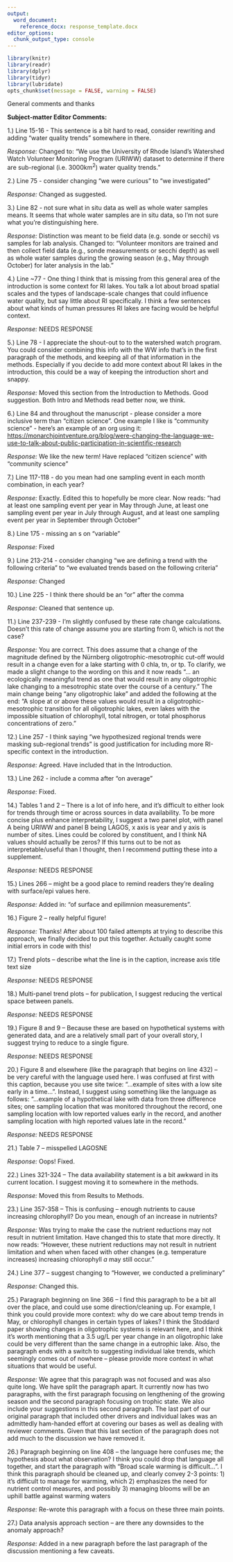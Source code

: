 ```yaml
---
output: 
  word_document:
    reference_docx: response_template.docx
editor_options: 
  chunk_output_type: console
---
```


```r
library(knitr)
library(readr)
library(dplyr)
library(tidyr)
library(lubridate)
opts_chunk$set(message = FALSE, warning = FALSE)
```

General comments and thanks

**Subject-matter Editor Comments:**

1.) Line 15-16 - This sentence is a bit hard to read, consider rewriting and adding "water quality trends" somewhere in there.

*Response:* Changed to: "We use the University of Rhode Island's Watershed Watch Volunteer Monitoring Program (URIWW) dataset to determine if there are sub-regional (i.e. 3000km^2^) water quality trends."

2.) Line 75 - consider changing "we were curious" to "we investigated"

*Response:* Changed as suggested.

3.) Line 82 - not sure what in situ data as well as whole water samples means. It seems that whole water samples are in situ data, so I'm not sure what you're distinguishing here.

*Response:* Distinction was meant to be field data (e.g. sonde or secchi) vs samples for lab analysis. Changed to: "Volunteer monitors are trained and then collect field data (e.g., sonde measurements or secchi depth) as well as whole water samples during the growing season (e.g., May through October) for later analysis in the lab. "

4.) Line ~77 - One thing I think that is missing from this general area of the introduction is some context for RI lakes. You talk a lot about broad spatial scales and the types of landscape-scale changes that could influence water quality, but say little about RI specifically. I think a few sentences about what kinds of human pressures RI lakes are facing would be helpful context.

*Response:* NEEDS RESPONSE

5.) Line 78 - I appreciate the shout-out to to the watershed watch program. You could consider combining this info with the WW info that's in the first paragraph of the methods, and keeping all of that information in the methods. Especially if you decide to add more context about RI lakes in the introduction, this could be a way of keeping the introduction short and snappy.

*Response:* Moved this section from the Introduction to Methods.  Good suggestion.  Both Intro and Methods read better now, we think.

6.) Line 84 and throughout the manuscript - please consider a more inclusive term than "citizen science". One example I like is "community science" - here's an example of an org using it: <https://monarchjointventure.org/blog/were-changing-the-language-we-use-to-talk-about-public-participation-in-scientific-research>

*Response:* We like the new term!  Have replaced "citizen science" with "community science"

7.) Line 117-118 - do you mean had one sampling event in each month combination, in each year?

*Response:* Exactly.  Edited this to hopefully be more clear.  Now reads: "had at least one sampling event per year in May through June, at least one sampling event per year in July through August, and at least one sampling event per year in September through October"

8.) Line 175 - missing an s on "variable"

*Response:* Fixed

9.) Line 213-214 - consider changing "we are defining a trend with the following criteria" to "we evaluated trends based on the following criteria"

*Response:* Changed

10.) Line 225 - I think there should be an "or" after the comma

*Response:* Cleaned that sentence up.

11.) Line 237-239 - I'm slightly confused by these rate change calculations. Doesn't this rate of change assume you are starting from 0, which is not the case?

*Response:* You are correct.  This does assume that a change of the magnitude defined by the Nürnberg oligotrophic-mesotrophic cut-off would result in a change even for a lake starting with 0 chla, tn, or tp.  To clarify, we made a slight change to the wording on this and it now reads "... an ecologically meaningful trend as one that would result in any oligotrophic lake changing to a mesotrophic state over the course of a century."   The main change being "any oligotrophic lake" and added the following at the end: "A slope at or above these values would result in a oligotrophic-mesotrophic transition for all oligotrophic lakes, even lakes with the impossible situation of chlorophyll, total nitrogen, or total phosphorus concentrations of zero."

12.) Line 257 - I think saying "we hypothesized regional trends were masking sub-regional trends" is good justification for including more RI-specific context in the introduction.

*Response:* Agreed.  Have included that in the Introduction.

13.) Line 262 - include a comma after "on average"

*Response:* Fixed.

14.) Tables 1 and 2 -- There is a lot of info here, and it's difficult to either look for trends through time or across sources in data availability. To be more concise plus enhance interpretability, I suggest a two panel plot, with panel A being URIWW and panel B being LAGOS, x axis is year and y axis is number of sites. Lines could be colored by constituent, and I think NA values should actually be zeros? If this turns out to be not as interpretable/useful than I thought, then I recommend putting these into a supplement.

*Response:* NEEDS RESPONSE

15.) Lines 266 -- might be a good place to remind readers they're dealing with surface/epi values here.

*Response:* Added in: "of surface and epilimnion measurements".

16.) Figure 2 -- really helpful figure!

*Response:* Thanks!  After about 100 failed attempts at trying to describe this approach, we finally decided to put this together.  Actually caught some initial errors in code with this! 

17.) Trend plots -- describe what the line is in the caption, increase axis title text size

*Response:* NEEDS RESPONSE

18.) Multi-panel trend plots -- for publication, I suggest reducing the vertical space between panels.

*Response:* NEEDS RESPONSE

19.) Figure 8 and 9 -- Because these are based on hypothetical systems with generated data, and are a relatively small part of your overall story, I suggest trying to reduce to a single figure.

*Response:* NEEDS RESPONSE

20.) Figure 8 and elsewhere (like the paragraph that begins on line 432) -- be very careful with the language used here. I was confused at first with this caption, because you use site twice: "...example of sites with a low site early in a time...". Instead, I suggest using something like the language as follows: "...example of a hypothetical lake with data from three difference sites; one sampling location that was monitored throughout the record, one sampling location with low reported values early in the record, and another sampling location with high reported values late in the record."

*Response:* NEEDS RESPONSE

21.) Table 7 -- misspelled LAGOSNE

*Response:*  Oops!  Fixed.

22.) Lines 321-324 -- The data availability statement is a bit awkward in its current location. I suggest moving it to somewhere in the methods.

*Response:* Moved this from Results to Methods.

23.) Line 357-358 -- This is confusing -- enough nutrients to cause increasing chlorophyll? Do you mean, enough of an increase in nutrients?

*Response:* Was trying to make the case the nutrient reductions may not result in nutrient limitation.  Have changed this to state that more directly.  It now reads: "However, these nutrient reductions may not result in nutrient limitation and when when faced with other changes (e.g. temperature increases) increasing chlorophyll *a* may still occur."

24.) Line 377 -- suggest changing to "However, we conducted a preliminary"

*Response:* Changed this.

25.) Paragraph beginning on line 366 -- I find this paragraph to be a bit all over the place, and could use some direction/cleaning up. For example, I think you could provide more context: why do we care about temp trends in May, or chlorophyll changes in certain types of lakes? I think the Stoddard paper showing changes in oligotrophic systems is relevant here, and I think it's worth mentioning that a 3.5 ug/L per year change in an oligotrophic lake could be very different than the same change in a eutrophic lake. Also, the paragraph ends with a switch to suggesting individual lake trends, which seemingly comes out of nowhere -- please provide more context in what situations that would be useful.

*Response:* We agree that this paragraph was not focused and was also quite long.  We have split the paragraph apart.  It currently now has two paragraphs, with the first paragraph focusing on lengthening of the growing season and the second paragraph focusing on trophic state.  We also include your suggestions in this second paragraph.  The last part of our original paragraph that included other drivers and individual lakes was an admittedly ham-handed effort at covering our bases as well as dealing with reviewer comments.  Given that this last section of the paragraph does not add much to the discussion we have removed it.  

26.) Paragraph beginning on line 408 -- the language here confuses me; the hypothesis about what observation? I think you could drop that language all together, and start the paragraph with "Broad scale warming is difficult...". I think this paragraph should be cleaned up, and clearly convey 2-3 points: 1) it's difficult to manage for warming, which 2) emphasizes the need for nutrient control measures, and possibly 3) managing blooms will be an uphill battle against warming waters

*Response:* Re-wrote this paragraph with a focus on these three main points.

27.) Data analysis approach section -- are there any downsides to the anomaly approach?

*Response:* Added in a new paragraph before the last paragraph of the discussion mentioning a few caveats.
